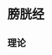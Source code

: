 = 膀胱经 =

== 理论 ==
{{{class="brush:text"
下午3:00~5:00【膀胱经，多喝水利排泄】

《申时》血气流注于膀胱，此为「足太阳膀胱经」，膀胱为肾之腑，两者均属水，
因此这段时间要多补充水分，有助膀胱排除体内废物，以促进泌尿系统的代谢。
}}}

{{http:pic/膀胱经.jpg}}
